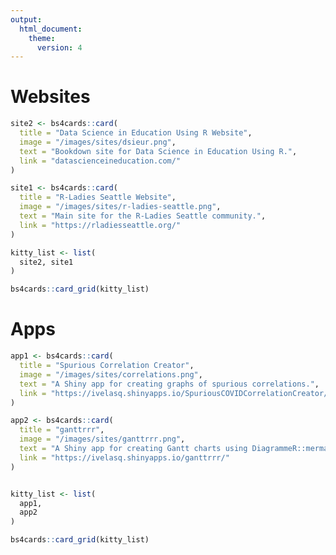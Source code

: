 ```yaml
---
output:
  html_document:
    theme:
      version: 4
---
```


# Websites

```r
site2 <- bs4cards::card(
  title = "Data Science in Education Using R Website",
  image = "/images/sites/dsieur.png",
  text = "Bookdown site for Data Science in Education Using R.",
  link = "datascienceineducation.com/"
)

site1 <- bs4cards::card(
  title = "R-Ladies Seattle Website",
  image = "/images/sites/r-ladies-seattle.png",
  text = "Main site for the R-Ladies Seattle community.",
  link = "https://rladiesseattle.org/"
)

kitty_list <- list(
  site2, site1
)

bs4cards::card_grid(kitty_list)
```

# Apps

```r
app1 <- bs4cards::card(
  title = "Spurious Correlation Creator",
  image = "/images/sites/correlations.png",
  text = "A Shiny app for creating graphs of spurious correlations.",
  link = "https://ivelasq.shinyapps.io/SpuriousCOVIDCorrelationCreator/"
)

app2 <- bs4cards::card(
  title = "ganttrrr",
  image = "/images/sites/ganttrrr.png",
  text = "A Shiny app for creating Gantt charts using DiagrammeR::mermaid().",
  link = "https://ivelasq.shinyapps.io/ganttrrr/"
)


kitty_list <- list(
  app1,
  app2
)

bs4cards::card_grid(kitty_list)
```
